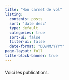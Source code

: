 ```yaml
---
title: "Mon carnet de vol"
listing:
  contents: posts
  sort: "date desc"
  type: default
  categories: true
  sort-ui: false
  filter-ui: false
  date-format: "DD/MM/YYYY"
page-layout: full
title-block-banner: true
---
```


<div>
<h3>
<script>
let date_a = new Date();
let date_b = new Date(2023, 06, 06);

const days = (date_a, date_b) =>{
    let difference = date_a.getTime() - date_b.getTime();
    let TotalDays = Math.ceil(difference / (1000 * 3600 * 24));
    let TotalDaysRevised = Math.ceil(TotalDays -1);
    return TotalDaysRevised;
}
document.write("Bon ben nous sommes le " + date_a.toLocaleDateString() + " et j'ai volé pour la dernière fois le " + date_b.toLocaleDateString() + ". Cela fait donc " + days(date_a, date_b) + " jour(s) sans parapente !");
</script>
</h3>
</div>

Voici les publications.